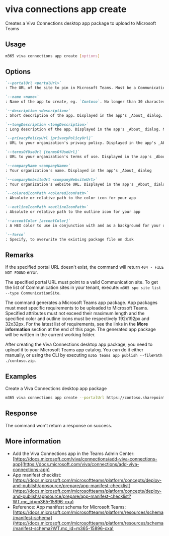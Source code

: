 
# viva connections app create

Creates a Viva Connections desktop app package to upload to Microsoft Teams

## Usage

```sh
m365 viva connections app create [options]
```

## Options

```md defintion-list
`--portalUrl <portalUrl>`
: The URL of the site to pin in Microsoft Teams. Must be a Communication site

`--name <name>`
: Name of the app to create, eg. `Contoso`. No longer than 30 characters

`--description <description>`
: Short description of the app. Displayed in the app's _About_ dialog. No longer than 80 characters

`--longDescription <longDescription>`
: Long description of the app. Displayed in the app's _About_ dialog. No longer than 4000 characters

`--privacyPolicyUrl [privacyPolicyUrl]`
: URL to your organization's privacy policy. Displayed in the app's _About_ dialog. Defaults to `https://privacy.microsoft.com/en-us/privacystatement` if not specified

`--termsOfUseUrl [termsOfUseUrl]`
: URL to your organization's terms of use. Displayed in the app's _About_ dialog. Defaults to `https://go.microsoft.com/fwlink/?linkid=2039674` if not specified

`--companyName <companyName>`
: Your organization's name. Displayed in the app's _About_ dialog

`--companyWebsiteUrl <companyWebsiteUrl>`
: Your organization's website URL. Displayed in the app's _About_ dialog

`--coloredIconPath <coloredIconPath>`
: Absolute or relative path to the color icon for your app

`--outlineIconPath <outlineIconPath>`
: Absolute or relative path to the outline icon for your app

`--accentColor [accentColor]`
: A HEX color to use in conjunction with and as a background for your outline icon. Defaults to `#40497E` if not specified

`--force`
: Specify, to overwrite the existing package file on disk
```

<Global />

## Remarks

If the specified portal URL doesn't exist, the command will return `404 - FILE NOT FOUND` error.

The specified portal URL must point to a valid Communication site. To get the list of Communication sites in your tenant, execute: `m365 spo site list --type CommunicationSite`.

The command generates a Microsoft Teams app package. App packages must meet specific requirements to be uploaded to Microsoft Teams. Specified attributes must not exceed their maximum length and the specified color and outline icons must be respectively 192x192px and 32x32px. For the latest list of requirements, see the links in the **More information** section at the end of this page. The generated app package will be written in the current working folder.

After creating the Viva Connections desktop app package, you need to upload it to your Microsoft Teams app catalog. You can do it either manually, or using the CLI by executing `m365 teams app publish --filePath ./contoso.zip`.

## Examples

Create a Viva Connections desktop app package

```sh
m365 viva connections app create --portalUrl https://contoso.sharepoint.com --name Contoso --description "Contoso company app" --longDescription "Stay on top of what's happening at Contoso" --companyName Contoso --companyWebsiteUrl https://contoso.com --coloredIconPath icon-color.png --outlineIconPath icon-outline.png
```

## Response

The command won't return a response on success.

## More information

- Add the Viva Connections app in the Teams Admin Center: [https://docs.microsoft.com/viva/connections/add-viva-connections-app](https://docs.microsoft.com/viva/connections/add-viva-connections-app)
- App manifest checklist: [https://docs.microsoft.com/microsoftteams/platform/concepts/deploy-and-publish/appsource/prepare/app-manifest-checklist](https://docs.microsoft.com/microsoftteams/platform/concepts/deploy-and-publish/appsource/prepare/app-manifest-checklist?WT.mc_id=m365-15896-cxa)
- Reference: App manifest schema for Microsoft Teams: [https://docs.microsoft.com/microsoftteams/platform/resources/schema/manifest-schema](https://docs.microsoft.com/microsoftteams/platform/resources/schema/manifest-schema?WT.mc_id=m365-15896-cxa)
